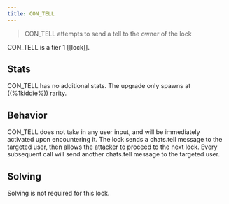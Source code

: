 ```yaml
---
title: CON_TELL
---
```


> CON_TELL attempts to send a tell to the owner of the lock

CON_TELL is a tier 1 [[lock]].

## Stats

CON_TELL has no additional stats. The upgrade only spawns at ((%1kiddie%)) rarity.

## Behavior

CON_TELL does not take in any user input, and will be immediately activated upon encountering it. The lock sends a chats.tell message to the targeted user, then allows the attacker to proceed to the next lock. Every subsequent call will send another chats.tell message to the targeted user.

## Solving

Solving is not required for this lock.
